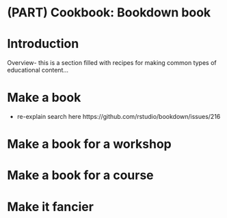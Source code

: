 # (PART) Cookbook: Bookdown book {-}

# Introduction {-#intro-bookdown}

Overview- this is a section filled with recipes for making common types of educational content...

# Make a book

- re-explain search here https://github.com/rstudio/bookdown/issues/216

# Make a book for a workshop

# Make a book for a course

# Make it fancier

